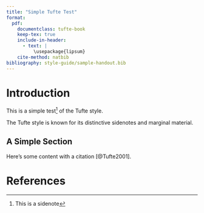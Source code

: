 ```yaml
---
title: "Simple Tufte Test"
format:
  pdf:
    documentclass: tufte-book
    keep-tex: true
    include-in-header:
      - text: |
          \usepackage{lipsum}
    cite-method: natbib
bibliography: style-guide/sample-handout.bib
---
```


# Introduction

This is a simple test^[This is a sidenote] of the Tufte style.

The Tufte style is known for its distinctive sidenotes and marginal material.

## A Simple Section

Here's some content with a citation [@Tufte2001].

# References

::: {#refs}
:::
